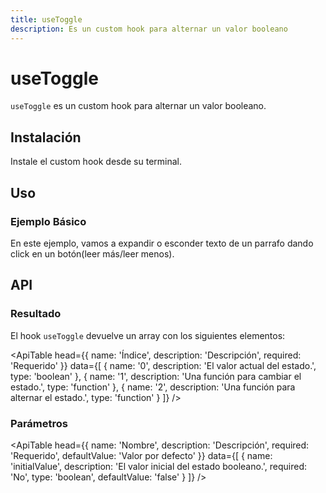 ```yaml
---
title: useToggle
description: Es un custom hook para alternar un valor booleano
---
```


# useToggle

`useToggle` es un custom hook para alternar un valor booleano.

## Instalación

Instale el custom hook desde su terminal.

<Snippet pkg text='@raddix/use-toggle' />

## Uso

### Ejemplo Básico

En este ejemplo, vamos a expandir o esconder texto de un parrafo
dando click en un botón(leer más/leer menos).

<CodeBlock folder='use-toggle' file='example1.tsx' />

## API

### Resultado

El hook `useToggle` devuelve un array con los siguientes elementos:

<ApiTable
  head={{
    name: 'Índice',
    description: 'Descripción',
    required: 'Requerido'
  }}
  data={[
    {
      name: '0',
      description: 'El valor actual del estado.',
      type: 'boolean'
    },
    {
      name: '1',
      description: 'Una función para cambiar el estado.',
      type: 'function'
    },
    {
      name: '2',
      description: 'Una función para alternar el estado.',
      type: 'function'
    }
  ]}
/>

### Parámetros

<ApiTable
  head={{
    name: 'Nombre',
    description: 'Descripción',
    required: 'Requerido',
    defaultValue: 'Valor por defecto'
  }}
  data={[
    {
      name: 'initialValue',
      description: 'El valor inicial del estado booleano.',
      required: 'No',
      type: 'boolean',
      defaultValue: 'false'
    }
  ]}
/>
